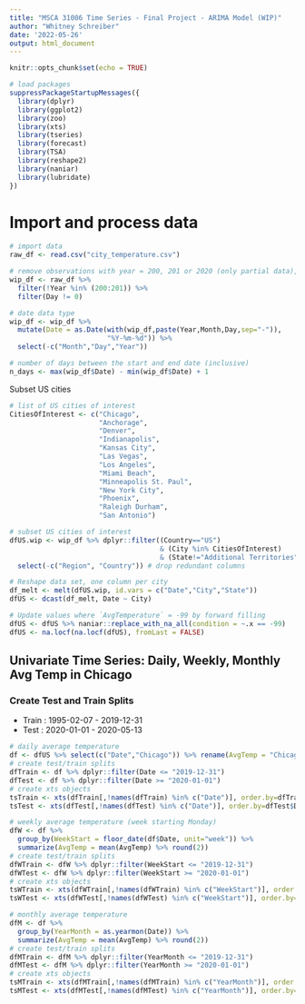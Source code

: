 ---
title: "MSCA 31006 Time Series - Final Project - ARIMA Model (WIP)"
author: "Whitney Schreiber"
date: '2022-05-26'
output: html_document
---

```{r setup, include=FALSE}
knitr::opts_chunk$set(echo = TRUE)
```

```{r}
# load packages
suppressPackageStartupMessages({
  library(dplyr)
  library(ggplot2)
  library(zoo)
  library(xts)
  library(tseries)
  library(forecast)
  library(TSA)
  library(reshape2)
  library(naniar)
  library(lubridate)
})
```

# Import and process data 

```{r}
# import data
raw_df <- read.csv("city_temperature.csv")

# remove observations with year = 200, 201 or 2020 (only partial data), Day = 0 
wip_df <- raw_df %>% 
  filter(!Year %in% (200:201)) %>%
  filter(Day != 0)

# date data type
wip_df <- wip_df %>%
  mutate(Date = as.Date(with(wip_df,paste(Year,Month,Day,sep="-")),
                        "%Y-%m-%d")) %>%
  select(-c("Month","Day","Year"))

# number of days between the start and end date (inclusive)
n_days <- max(wip_df$Date) - min(wip_df$Date) + 1
```

Subset US cities

```{r}
# list of US cities of interest
CitiesOfInterest <- c("Chicago",
                      "Anchorage",
                      "Denver",
                      "Indianapolis",
                      "Kansas City",
                      "Las Vegas",
                      "Los Angeles",
                      "Miami Beach",
                      "Minneapolis St. Paul",
                      "New York City",
                      "Phoenix",
                      "Raleigh Durham",
                      "San Antonio")

# subset US cities of interest 
dfUS.wip <- wip_df %>% dplyr::filter((Country=="US") 
                                     & (City %in% CitiesOfInterest) 
                                     & (State!="Additional Territories")) %>%
  select(-c("Region", "Country")) # drop redundant columns

# Reshape data set, one column per city
df_melt <- melt(dfUS.wip, id.vars = c("Date","City","State"))
dfUS <- dcast(df_melt, Date ~ City)

# Update values where `AvgTemperature` = -99 by forward filling 
dfUS <- dfUS %>% naniar::replace_with_na_all(condition = ~.x == -99)
dfUS <- na.locf(na.locf(dfUS), fromLast = FALSE)
```

## Univariate Time Series: Daily, Weekly, Monthly Avg Temp in Chicago

### Create Test and Train Splits 

- Train : 1995-02-07 - 2019-12-31
- Test  : 2020-01-01 - 2020-05-13

```{r}
# daily average temperature
df <- dfUS %>% select(c("Date","Chicago")) %>% rename(AvgTemp = "Chicago")
# create test/train splits
dfTrain <- df %>% dplyr::filter(Date <= "2019-12-31")
dfTest <- df %>% dplyr::filter(Date >= "2020-01-01")
# create xts objects
tsTrain <- xts(dfTrain[,!names(dfTrain) %in% c("Date")], order.by=dfTrain$Date)
tsTest <- xts(dfTest[,!names(dfTest) %in% c("Date")], order.by=dfTest$Date)
```

```{r}
# weekly average temperature (week starting Monday)
dfW <- df %>%
  group_by(WeekStart = floor_date(df$Date, unit="week")) %>%
  summarize(AvgTemp = mean(AvgTemp) %>% round(2))
# create test/train splits
dfWTrain <- dfW %>% dplyr::filter(WeekStart <= "2019-12-31")
dfWTest <- dfW %>% dplyr::filter(WeekStart >= "2020-01-01")
# create xts objects
tsWTrain <- xts(dfWTrain[,!names(dfWTrain) %in% c("WeekStart")], order.by=dfWTrain$WeekStart)
tsWTest <- xts(dfWTest[,!names(dfWTest) %in% c("WeekStart")], order.by=dfWTest$WeekStart)
```

```{r}
# monthly average temperature
dfM <- df %>%
  group_by(YearMonth = as.yearmon(Date)) %>% 
  summarize(AvgTemp = mean(AvgTemp) %>% round(2))
# create test/train splits
dfMTrain <- dfM %>% dplyr::filter(YearMonth <= "2019-12-31")
dfMTest <- dfM %>% dplyr::filter(YearMonth >= "2020-01-01")
# create xts objects
tsMTrain <- xts(dfMTrain[,!names(dfMTrain) %in% c("YearMonth")], order.by=dfMTrain$YearMonth)
tsMTest <- xts(dfMTest[,!names(dfMTest) %in% c("YearMonth")], order.by=dfMTest$YearMonth)
```



